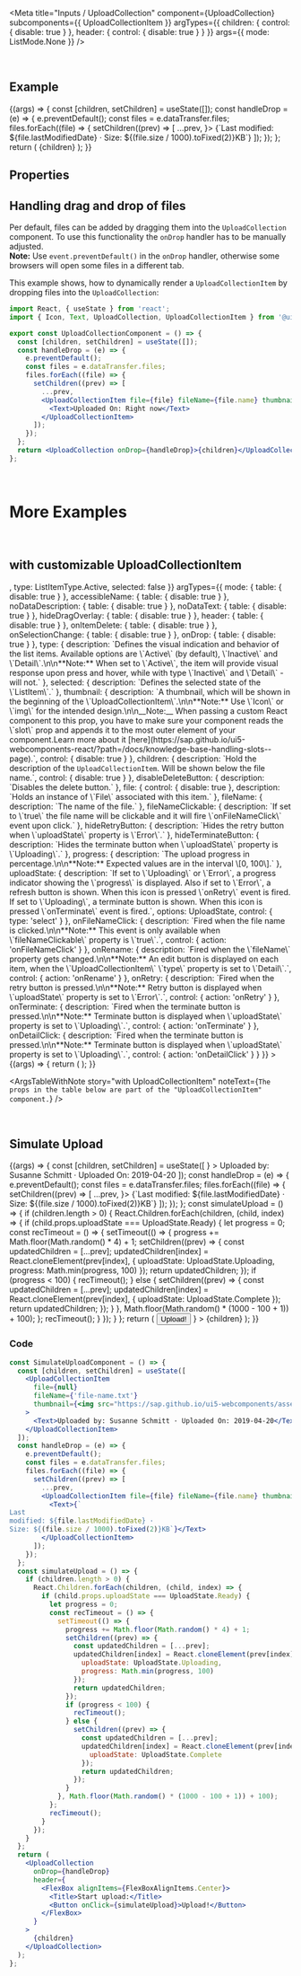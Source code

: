 
<Meta
  title="Inputs / UploadCollection"
  component={UploadCollection}
  subcomponents={{ UploadCollectionItem }}
  argTypes={{
    children: { control: { disable: true } },
    header: { control: { disable: true } }
  }}
  args={{
    mode: ListMode.None
  }}
/>

<DocsHeader since="0.9.0" />

<br />

## Example

<Canvas>
  <Story name="Default">
    {(args) => {
      const [children, setChildren] = useState([]);
      const handleDrop = (e) => {
        e.preventDefault();
        const files = e.dataTransfer.files;
        files.forEach((file) => {
          setChildren((prev) => [
            ...prev,
            <UploadCollectionItem file={file} fileName={file.name} thumbnail={<Icon name="document" />}>
              <Text>{`Last modified: ${file.lastModifiedDate} · Size: ${(file.size / 1000).toFixed(2)}KB`}</Text>
            </UploadCollectionItem>
          ]);
        });
      };
      return (
        <UploadCollection {...args} onDrop={handleDrop}>
          {children}
        </UploadCollection>
      );
    }}
  </Story>
</Canvas>

## Properties

<ArgsTableWithNote story="Default" />

## Handling drag and drop of files

Per default, files can be added by dragging them into the `UploadCollection` component.
To use this functionality the `onDrop` handler has to be manually adjusted.<br/>
**Note:** Use `event.preventDefault()` in the `onDrop` handler, otherwise some browsers will open some files in a different tab.

This example shows, how to dynamically render a `UploadCollectionItem` by dropping files into the `UploadCollection`:

```jsx
import React, { useState } from 'react';
import { Icon, Text, UploadCollection, UploadCollectionItem } from '@ui5/webcomponents-react';

export const UploadCollectionComponent = () => {
  const [children, setChildren] = useState([]);
  const handleDrop = (e) => {
    e.preventDefault();
    const files = e.dataTransfer.files;
    files.forEach((file) => {
      setChildren((prev) => [
        ...prev,
        <UploadCollectionItem file={file} fileName={file.name} thumbnail={<Icon name="document" />}>
          <Text>Uploaded On: Right now</Text>
        </UploadCollectionItem>
      ]);
    });
  };
  return <UploadCollection onDrop={handleDrop}>{children}</UploadCollection>;
};
```

<br />

# More Examples

<br />

## with customizable UploadCollectionItem

<Canvas>
  <Story
    name="with UploadCollectionItem"
    args={{
      fileName: 'file-name.txt',
      file: null,
      fileNameClickable: false,
      disableDeleteButton: false,
      hideRetryButton: false,
      hideTerminateButton: false,
      progress: 0,
      uploadState: UploadState.Ready,
      children: 'UploadCollectionItem',
      thumbnail: <Icon name="document" />,
      type: ListItemType.Active,
      selected: false
    }}
    argTypes={{
      mode: { table: { disable: true } },
      accessibleName: { table: { disable: true } },
      noDataDescription: { table: { disable: true } },
      noDataText: { table: { disable: true } },
      hideDragOverlay: { table: { disable: true } },
      header: { table: { disable: true } },
      onItemDelete: { table: { disable: true } },
      onSelectionChange: { table: { disable: true } },
      onDrop: { table: { disable: true } },
      type: {
        description: `Defines the visual indication and behavior of the list items. Available options are \`Active\` (by default), \`Inactive\` and \`Detail\`.\n\n**Note:** When set to \`Active\`, the item will provide visual response upon press and hover, while with type \`Inactive\` and \`Detail\` - will not.`
      },
      selected: { description: `Defines the selected state of the \`ListItem\`.` },
      thumbnail: {
        description: `A thumbnail, which will be shown in the beginning of the \`UploadCollectionItem\`.\n\n**Note:** Use \`Icon\` or \`img\` for the intended design.\n\n__Note:__ When passing a custom React component to this prop, you have to make sure your component reads the \`slot\` prop and appends it to the most outer element of your component.Learn more about it [here](https://sap.github.io/ui5-webcomponents-react/?path=/docs/knowledge-base-handling-slots--page).`,
        control: { disable: true }
      },
      children: {
        description: `Hold the description of the <code>UploadCollectionItem</code>. Will be shown below the file name.`,
        control: { disable: true }
      },
      disableDeleteButton: { description: `Disables the delete button.` },
      file: { control: { disable: true }, description: `Holds an instance of \`File\` associated with this item.` },
      fileName: { description: `The name of the file.` },
      fileNameClickable: {
        description: `If set to \`true\` the file name will be clickable and it will fire \`onFileNameClick\` event upon click.`
      },
      hideRetryButton: { description: `Hides the retry button when \`uploadState\` property is \`Error\`.` },
      hideTerminateButton: {
        description: `Hides the terminate button when \`uploadState\` property is \`Uploading\`.`
      },
      progress: {
        description: `The upload progress in percentage.\n\n**Note:** Expected values are in the interval \[0, 100\].`
      },
      uploadState: {
        description: `If set to \`Uploading\` or \`Error\`, a progress indicator showing the \`progress\` is displayed. Also if set to \`Error\`, a refresh button is shown. When this icon is pressed \`onRetry\` event is fired. If set to \`Uploading\`, a terminate button is shown. When this icon is pressed \`onTerminate\` event is fired.`,
        options: UploadState,
        control: {
          type: 'select'
        }
      },
      onFileNameClick: {
        description: `Fired when the file name is clicked.\n\n**Note:** This event is only available when \`fileNameClickable\` property is \`true\`.`,
        control: { action: 'onFileNameClick' }
      },
      onRename: {
        description: `Fired when the \`fileName\` property gets changed.\n\n**Note:** An edit button is displayed on each item, when the \`UploadCollectionItem\` \`type\` property is set to \`Detail\`.`,
        control: { action: 'onRename' }
      },
      onRetry: {
        description: `Fired when the retry button is pressed.\n\n**Note:** Retry button is displayed when \`uploadState\` property is set to \`Error\`.`,
        control: { action: 'onRetry' }
      },
      onTerminate: {
        description: `Fired when the terminate button is pressed.\n\n**Note:** Terminate button is displayed when \`uploadState\` property is set to \`Uploading\`.`,
        control: { action: 'onTerminate' }
      },
      onDetailClick: {
        description: `Fired when the terminate button is pressed.\n\n**Note:** Terminate button is displayed when \`uploadState\` property is set to \`Uploading\`.`,
        control: { action: 'onDetailClick' }
      }
    }}
  >
    {(args) => {
      return (
        <UploadCollection>
          <UploadCollectionItem {...args} />
        </UploadCollection>
      );
    }}
  </Story>
</Canvas>

<ArgsTableWithNote
  story="with UploadCollectionItem"
  noteText={`The props in the table below are part of the "UploadCollectionItem" component.`}
/>

<br />

## Simulate Upload

<Canvas>
  <Story name="Simulated Upload">
    {(args) => {
      const [children, setChildren] = useState([
        <UploadCollectionItem
          file={null}
          fileName={'file-name.txt'}
          thumbnail={<img src="https://sap.github.io/ui5-webcomponents/assets/images/logo.png" />}
        >
          <Text>Uploaded by: Susanne Schmitt · Uploaded On: 2019-04-20</Text>
        </UploadCollectionItem>
      ]);
      const handleDrop = (e) => {
        e.preventDefault();
        const files = e.dataTransfer.files;
        files.forEach((file) => {
          setChildren((prev) => [
            ...prev,
            <UploadCollectionItem file={file} fileName={file.name} thumbnail={<Icon name="document" />}>
              <Text>{`Last modified: ${file.lastModifiedDate} · Size: ${(file.size / 1000).toFixed(2)}KB`}</Text>
            </UploadCollectionItem>
          ]);
        });
      };
      const simulateUpload = () => {
        if (children.length > 0) {
          React.Children.forEach(children, (child, index) => {
            if (child.props.uploadState === UploadState.Ready) {
              let progress = 0;
              const recTimeout = () => {
                setTimeout(() => {
                  progress += Math.floor(Math.random() * 4) + 1;
                  setChildren((prev) => {
                    const updatedChildren = [...prev];
                    updatedChildren[index] = React.cloneElement(prev[index], {
                      uploadState: UploadState.Uploading,
                      progress: Math.min(progress, 100)
                    });
                    return updatedChildren;
                  });
                  if (progress < 100) {
                    recTimeout();
                  } else {
                    setChildren((prev) => {
                      const updatedChildren = [...prev];
                      updatedChildren[index] = React.cloneElement(prev[index], {
                        uploadState: UploadState.Complete
                      });
                      return updatedChildren;
                    });
                  }
                }, Math.floor(Math.random() * (1000 - 100 + 1)) + 100);
              };
              recTimeout();
            }
          });
        }
      };
      return (
        <UploadCollection
          onDrop={handleDrop}
          header={
            <FlexBox alignItems={FlexBoxAlignItems.Center}>
              <Title>Start upload:</Title>
              <Button onClick={simulateUpload}>Upload!</Button>
            </FlexBox>
          }
        >
          {children}
        </UploadCollection>
      );
    }}
  </Story>
</Canvas>

### Code

```jsx
const SimulateUploadComponent = () => {
  const [children, setChildren] = useState([
    <UploadCollectionItem
      file={null}
      fileName={'file-name.txt'}
      thumbnail={<img src="https://sap.github.io/ui5-webcomponents/assets/images/logo.png" />}
    >
      <Text>Uploaded by: Susanne Schmitt · Uploaded On: 2019-04-20</Text>
    </UploadCollectionItem>
  ]);
  const handleDrop = (e) => {
    e.preventDefault();
    const files = e.dataTransfer.files;
    files.forEach((file) => {
      setChildren((prev) => [
        ...prev,
        <UploadCollectionItem file={file} fileName={file.name} thumbnail={<Icon name="document" />}>
          <Text>{`
Last
modified: ${file.lastModifiedDate} ·
Size: ${(file.size / 1000).toFixed(2)}KB`}</Text>
        </UploadCollectionItem>
      ]);
    });
  };
  const simulateUpload = () => {
    if (children.length > 0) {
      React.Children.forEach(children, (child, index) => {
        if (child.props.uploadState === UploadState.Ready) {
          let progress = 0;
          const recTimeout = () => {
            setTimeout(() => {
              progress += Math.floor(Math.random() * 4) + 1;
              setChildren((prev) => {
                const updatedChildren = [...prev];
                updatedChildren[index] = React.cloneElement(prev[index], {
                  uploadState: UploadState.Uploading,
                  progress: Math.min(progress, 100)
                });
                return updatedChildren;
              });
              if (progress < 100) {
                recTimeout();
              } else {
                setChildren((prev) => {
                  const updatedChildren = [...prev];
                  updatedChildren[index] = React.cloneElement(prev[index], {
                    uploadState: UploadState.Complete
                  });
                  return updatedChildren;
                });
              }
            }, Math.floor(Math.random() * (1000 - 100 + 1)) + 100);
          };
          recTimeout();
        }
      });
    }
  };
  return (
    <UploadCollection
      onDrop={handleDrop}
      header={
        <FlexBox alignItems={FlexBoxAlignItems.Center}>
          <Title>Start upload:</Title>
          <Button onClick={simulateUpload}>Upload!</Button>
        </FlexBox>
      }
    >
      {children}
    </UploadCollection>
  );
};
```

<Footer />
